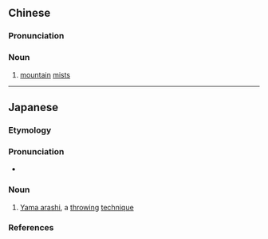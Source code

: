{{also|山岚}}
==Chinese==
{{zh-forms|s=山岚}}

===Pronunciation===
{{zh-pron
|m=shānlán
|c=saan1 laam4
|cat=n
}}

===Noun===
{{zh-noun}}

# [[mountain]] [[mist]]s

----

==Japanese==

===Etymology===
{{wikipedia|山嵐 (柔道)|lang=ja}}
{{ja-kanjitab|やま|あらし|yomi=k}}
{{rfe|lang=ja}}

===Pronunciation===
{{ja-pron|やま あらし|acc=3|acc_ref=NHK,DJR|y=k}}
* {{homophone|山荒|lang=ja|sort=やまあらし}}

===Noun===
{{ja-noun|やま.あらし}}

# {{lb|ja|judo|sort=やまあらし}} [[w:Yama arashi|Yama arashi]], a [[throw]]ing [[technique]]

===References===
<references/>
